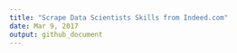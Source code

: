 ```yaml
---
title: "Scrape Data Scientists Skills from Indeed.com"
date: Mar 9, 2017
output: github_document
---
```



